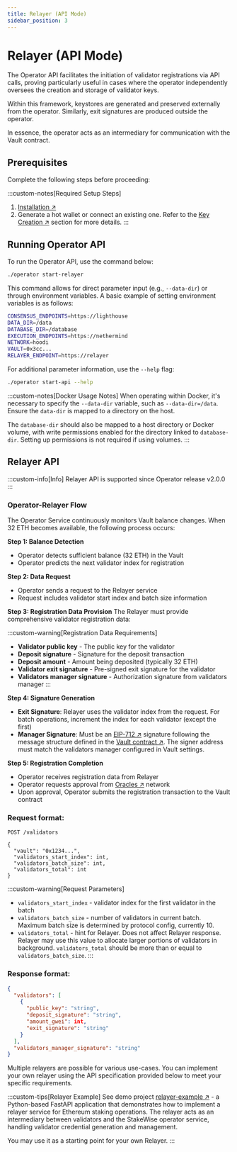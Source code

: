 ```yaml
---
title: Relayer (API Mode)
sidebar_position: 3
---
```



# Relayer (API Mode)

The Operator API facilitates the initiation of validator registrations via API calls, proving particularly useful in cases where the operator independently oversees the creation and storage of validator keys.

Within this framework, keystores are generated and preserved externally from the operator. Similarly, exit signatures are produced outside the operator.

In essence, the operator acts as an intermediary for communication with the Vault contract.

## Prerequisites

Complete the following steps before proceeding:

:::custom-notes[Required Setup Steps]
  1. [Installation ↗](../installation)
  2. Generate a hot wallet or connect an existing one. Refer to the [Key Creation ↗](../key-creation) section for more details.
:::

## Running Operator API

To run the Operator API, use the command below:

```bash
./operator start-relayer
```

This command allows for direct parameter input (e.g., `--data-dir`) or through environment variables. A basic example of setting environment variables is as follows:

```bash title=".env"
CONSENSUS_ENDPOINTS=https://lighthouse
DATA_DIR=/data
DATABASE_DIR=/database
EXECUTION_ENDPOINTS=https://nethermind
NETWORK=hoodi
VAULT=0x3cc...
RELAYER_ENDPOINT=https://relayer
```

For additional parameter information, use the `--help` flag:

```bash
./operator start-api --help
```

:::custom-notes[Docker Usage Notes]
  When operating within Docker, it's necessary to specify the `--data-dir` variable, such as `--data-dir=/data`. Ensure the `data-dir` is mapped to a directory on the host.

  The `database-dir` should also be mapped to a host directory or Docker volume, with write permissions enabled for the directory linked to `database-dir`. Setting up permissions is not required if using volumes.
:::

## Relayer API

:::custom-info[Info]
  Relayer API is supported since Operator release v2.0.0
:::

### Operator-Relayer Flow

The Operator Service continuously monitors Vault balance changes. When 32 ETH becomes available, the following process occurs:

**Step 1: Balance Detection**
- Operator detects sufficient balance (32 ETH) in the Vault
- Operator predicts the next validator index for registration

**Step 2: Data Request**
- Operator sends a request to the Relayer service
- Request includes validator start index and batch size information

**Step 3: Registration Data Provision**
The Relayer must provide comprehensive validator registration data:

:::custom-warning[Registration Data Requirements]
  - **Validator public key** - The public key for the validator
  - **Deposit signature** - Signature for the deposit transaction
  - **Deposit amount** - Amount being deposited (typically 32 ETH)
  - **Validator exit signature** - Pre-signed exit signature for the validator
  - **Validators manager signature** - Authorization signature from validators manager
:::

**Step 4: Signature Generation**
- **Exit Signature**: Relayer uses the validator index from the request. For batch operations, increment the index for each validator (except the first)
- **Manager Signature**: Must be an [EIP-712 ↗](https://eips.ethereum.org/EIPS/eip-712) signature following the message structure defined in the [Vault contract ↗](https://github.com/stakewise/v3-core/blob/main/contracts/validators/ValidatorsChecker.sol#L187). The signer address must match the validators manager configured in Vault settings.

**Step 5: Registration Completion**
- Operator receives registration data from Relayer
- Operator requests approval from [Oracles ↗](/docs/protocol-concepts/Oracles) network
- Upon approval, Operator submits the registration transaction to the Vault contract

### Request format:

```
POST /validators

{
  "vault": "0x1234...",
  "validators_start_index": int,
  "validators_batch_size": int,
  "validators_total": int
}
```

:::custom-warning[Request Parameters]
  - `validators_start_index` - validator index for the first validator in the batch
  - `validators_batch_size` - number of validators in current batch. Maximum batch size is determined by protocol config, currently 10.
  - `validators_total` - hint for Relayer. Does not affect Relayer response. Relayer may use this value to allocate larger portions of validators in background. `validators_total` should be more than or equal to `validators_batch_size`.
:::

### Response format:

```json
{
  "validators": [
    {
      "public_key": "string",
      "deposit_signature": "string",
      "amount_gwei": int,
      "exit_signature": "string"
    }
  ],
  "validators_manager_signature": "string"
}
```

Multiple relayers are possible for various use-cases. You can implement your own relayer using the API specification provided below to meet your specific requirements.

:::custom-tips[Relayer Example]
See demo project [relayer-example ↗](https://github.com/stakewise/relayer-example) - a Python-based FastAPI application that demonstrates how to implement a relayer service for Ethereum staking operations.
The relayer acts as an intermediary between validators and the StakeWise operator service, handling validator credential generation and management.

You may use it as a starting point for your own Relayer.
:::
